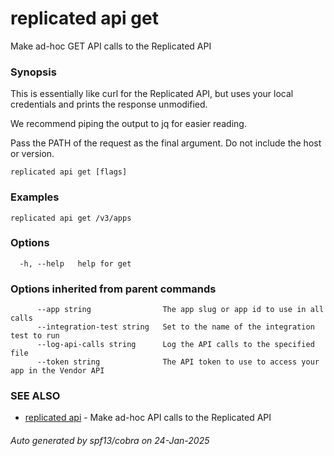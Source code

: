 # replicated api get

Make ad-hoc GET API calls to the Replicated API

### Synopsis

This is essentially like curl for the Replicated API, but
uses your local credentials and prints the response unmodified.

We recommend piping the output to jq for easier reading.

Pass the PATH of the request as the final argument. Do not include the host or version.

```
replicated api get [flags]
```

### Examples

```
replicated api get /v3/apps
```

### Options

```
  -h, --help   help for get
```

### Options inherited from parent commands

```
      --app string                The app slug or app id to use in all calls
      --integration-test string   Set to the name of the integration test to run
      --log-api-calls string      Log the API calls to the specified file
      --token string              The API token to use to access your app in the Vendor API
```

### SEE ALSO

* [replicated api](replicated-cli-api)	 - Make ad-hoc API calls to the Replicated API

###### Auto generated by spf13/cobra on 24-Jan-2025
